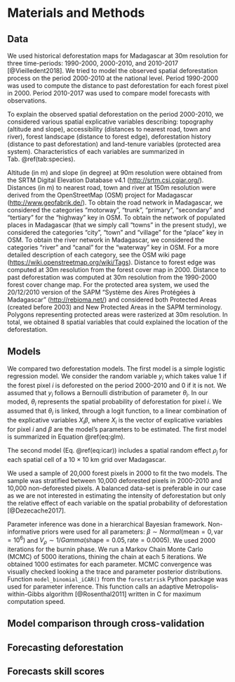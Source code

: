 # Materials and Methods

## Data

We used historical deforestation maps for Madagascar at 30m resolution for three time-periods: 1990-2000, 2000-2010, and 2010-2017 [@Vieilledent2018]. We tried to model the observed spatial deforestation process on the period 2000-2010 at the national level. Period 1990-2000 was used to compute the distance to past deforestation for each forest pixel in 2000. Period 2010-2017 was used to compare model forecasts with observations.

To explain the observed spatial deforestation on the period 2000-2010, we considered various spatial explicative variables describing: topography (altitude and slope), accessibility (distances to nearest road, town and river), forest landscape (distance to forest edge), deforestation history (distance to past deforestation) and land-tenure variables (protected area system). Characteristics of each variables are summarized in Tab. \@ref(tab:species).

Altitude (in m) and slope (in degree) at 90m resolution were obtained from the SRTM Digital Elevation Database v4.1 (<http://srtm.csi.cgiar.org/>). Distances (in m) to nearest road, town and river at 150m resolution were derived from the OpenStreetMap (OSM) project for Madagascar (<http://www.geofabrik.de/>). To obtain the road network in Madagascar, we considered the categories "motorway", "trunk", "primary", "secondary" and "tertiary" for the "highway" key in OSM. To obtain the network of populated places in Madagascar (that we simply call "towns" in the present study), we considered the categories "city", "town" and "village" for the "place" key in OSM. To obtain the river network in Madagascar, we considered the categories "river" and "canal" for the "waterway" key in OSM. For a more detailed description of each category, see the OSM wiki page (<https://wiki.openstreetmap.org/wiki/Tags>). Distance to forest edge was computed at 30m resolution from the forest cover map in 2000. Distance to past deforestation was computed at 30m resolution from the 1990-2000 forest cover change map. For the protected area system, we used the 20/12/2010 version of the SAPM "Système des Aires Protégées à Madagascar" (<http://rebioma.net/>) and considered both Protected Areas (created before 2003) and New Protected Areas in the SAPM terminology. Polygons representing protected areas were rasterized at 30m resolution. In total, we obtained 8 spatial variables that could explained the location of the deforestation.

## Models

We compared two deforestation models. The first model is a simple logistic regression model. We consider the random variable $y_i$ which takes value 1 if the forest pixel $i$ is deforested on the period 2000-2010 and 0 if it is not. We assumed that $y_i$ follows a Bernoulli distribution of parameter $\theta_i$. In our moded, $\theta_i$ represents the spatial probability of deforestation for pixel $i$. We assumed that $\theta_i$ is linked, through a logit function, to a linear combination of the explicative variables $X_i\beta$, where $X_i$ is the vector of explicative variables for pixel $i$ and $\beta$ are the model's parameters to be estimated. The first model is summarized in Equation \@ref(eq:glm).

\begin{equation}
\begin{split}
  y_i \sim \mathcal{B}ernoulli(\theta_i)\\
  \text{logit}(\theta_i) = X_i \beta
\end{split}
(\#eq:glm)
\end{equation}

The second model (Eq. \@ref(eq:icar)) includes a spatial random effect $\rho_j$ for each spatial cell of a 10 $\times$ 10 km grid over Madagascar. 

\begin{equation}
\begin{split}
  y_i \sim \mathcal{B}ernoulli(\theta_i)\\
  \text{logit}(\theta_i) = X_i \beta + \rho_j\\
  \rho_j \sim \mathcal{N}ormal(\mu_j,V_{\rho} / n_j)
\end{split}
(\#eq:icar)
\end{equation}

We used a sample of 20,000 forest pixels in 2000 to fit the two models. The sample was stratified between 10,000 deforested pixels in 2000-2010 and 10,000 non-deforested pixels. A balanced data-set is preferable in our case as we are not interested in estimating the intensity of deforestation but only the relative effect of each variable on the spatial probability of deforestation [@Dezecache2017].

Parameter inference was done in a hierarchical Bayesian framework. Non-informative priors were used for all parameters: $\beta \sim Normal(\text{mean}=0,\text{var}=10^6)$ and $V_{\rho} \sim 1/Gamma(\text{shape}=0.05,\text{rate}=0.0005)$. We used 2000 iterations for the burnin phase. We run a Markov Chain Monte Carlo (MCMC) of 5000 iterations, thining the chain at each 5 iterations. We obtained 1000 estimates for each parameter. MCMC convergence was visually checked looking a the trace and parameter posterior distributions. Function `model_binomial_iCAR()` from the `forestatrisk` Python package was used for parameter inference. This function calls an adaptive Metropolis-within-Gibbs algorithm [@Rosenthal2011] written in C for maximum computation speed.

## Model comparison through cross-validation

## Forecasting deforestation

## Forecasts skill scores

